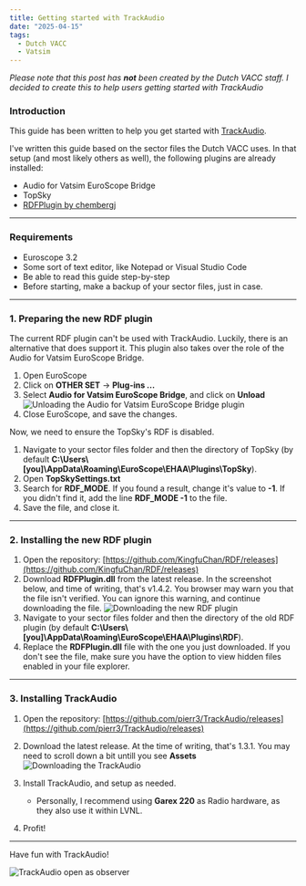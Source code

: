 ```yaml
---
title: Getting started with TrackAudio
date: "2025-04-15"
tags:
  - Dutch VACC
  - Vatsim
---
```


_Please note that this post has **not** been created by the Dutch VACC staff. I decided to create this to help users getting started with TrackAudio_

### Introduction

This guide has been written to help you get started with [TrackAudio](https://github.com/pierr3/TrackAudio).

I've written this guide based on the sector files the Dutch VACC uses. In that setup (and most likely others as well), the following plugins are already installed:

- Audio for Vatsim EuroScope Bridge
- TopSky
- [RDFPlugin by chembergj](https://github.com/chembergj/RDF)

---

### Requirements

- Euroscope 3.2
- Some sort of text editor, like Notepad or Visual Studio Code
- Be able to read this guide step-by-step
- Before starting, make a backup of your sector files, just in case.

---

### 1. Preparing the new RDF plugin

The current RDF plugin can't be used with TrackAudio. Luckily, there is an alternative that does support it. This plugin also takes over the role of the Audio for Vatsim EuroScope Bridge.

1. Open EuroScope
2. Click on **OTHER SET** -> **Plug-ins ...**
3. Select **Audio for Vatsim EuroScope Bridge**, and click on **Unload**
   ![Unloading the Audio for Vatsim EuroScope Bridge plugin](/static/images/2025-04-15-getting-started-with-trackaudio/unload-bridge.png)
4. Close EuroScope, and save the changes.

Now, we need to ensure the TopSky's RDF is disabled.

1. Navigate to your sector files folder and then the directory of TopSky (by default **C:\Users\\[you]\AppData\Roaming\EuroScope\EHAA\Plugins\TopSky**).
2. Open **TopSkySettings.txt**
3. Search for **RDF_MODE**. If you found a result, change it's value to **-1**. If you didn't find it, add the line **RDF_MODE -1** to the file.
4. Save the file, and close it.

---

### 2. Installing the new RDF plugin

1. Open the repository: [https://github.com/KingfuChan/RDF/releases](https://github.com/KingfuChan/RDF/releases)
2. Download **RDFPlugin.dll** from the latest release. In the screenshot below, and time of writing, that's v1.4.2. You browser may warn you that the file isn't verified. You can ignore this warning, and continue downloading the file.
   ![Downloading the new RDF plugin](/static/images/2025-04-15-getting-started-with-trackaudio/download-rdf.png)
3. Navigate to your sector files folder and then the directory of the old RDF plugin (by default **C:\Users\\[you]\AppData\Roaming\EuroScope\EHAA\Plugins\RDF**).
4. Replace the **RDFPlugin.dll** file with the one you just downloaded. If you don't see the file, make sure you have the option to view hidden files enabled in your file explorer.

---

### 3. Installing TrackAudio

1. Open the repository: [https://github.com/pierr3/TrackAudio/releases](https://github.com/pierr3/TrackAudio/releases)
2. Download the latest release. At the time of writing, that's 1.3.1. You may need to scroll down a bit untill you see **Assets**
   ![Downloading the TrackAudio](/static/images/2025-04-15-getting-started-with-trackaudio/download-trackaudio.png)
3. Install TrackAudio, and setup as needed.

   - Personally, I recommend using **Garex 220** as Radio hardware, as they also use it within LVNL.

4. Profit!

---

Have fun with TrackAudio!

![TrackAudio open as observer](/static/images/2025-04-15-getting-started-with-trackaudio/trackaudio-example.png)
